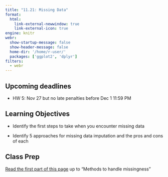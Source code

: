 ```yaml
---
title: "11.21: Missing Data"
format: 
  html:
    link-external-newwindow: true
    link-external-icon: true
engine: knitr
webr: 
  show-startup-message: false
  show-header-message: false
  home-dir: '/home/r-user/'
  packages: ['ggplot2', 'dplyr']
filters:
  - webr
---
```


## Upcoming deadlines

-   HW 5: Nov 27 but no late penalties before Dec 1 11:59 PM

## Learning Objectives

-   Identify the first steps to take when you encounter missing data

-   Identify 5 approaches for missing data imputation and the pros and cons of each

## Class Prep

[Read the first part of this page](https://dept.stat.lsa.umich.edu/~jerrick/courses/stat701/notes/mi.html) up to "Methods to handle missingness"

## 

